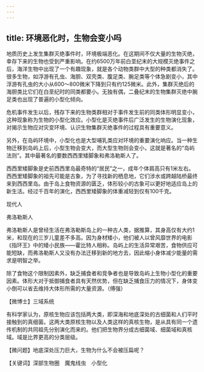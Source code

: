 ```yaml
---
---
---
```

title: 环境恶化时，生物会变小吗
---




地质历史上发生集群灭绝事件时，环境极端恶化。在这期间不仅大量的生物灭绝，幸存下来的生物也受到严重影响。在约6500万年前白垩纪末的大规模灭绝事件之后，海洋生物中出现了一个有趣现象，就是各个动物类群中大型的种类都消失了。很多生物，如浮游有孔虫、海胆、双壳类、腹足类、腕足类等个体急剧变小，其中浮游有孔虫的大小从600～800微米下降到只有约125微米。此外，集群灭绝后的海胆类比它们在白垩纪时的同类都要小。无独有偶，二叠纪末的生物集群灭绝中腕足类也出现了普遍的小型化倾向。

危机事件发生以后，残存下来的生物类群相对于事件发生前的同类体形明显变小，这种现象称为生物的小型化效应。小型化是灭绝事件后广泛发生的生物演化现象，对揭示生物应对灾变环境、认识生物集群灭绝事件的过程具有重要意义。

另外，在岛屿环境中，小型化也是大型哺乳类应对环境的重要演化响应。当一种生物迁移到岛屿上后，小型生物会变大，而大型生物则会变小，这就是著名的“岛屿法则”。其中最著名的要数西西里矮脚象和弗洛勒斯人了。

西西里矮脚象是史前西西里岛最奇特的“居民”之一，成年个体肩高只有1米左右。西西里矮脚象的祖先可能是古象，为了寻找新的栖息地，它们涉水或跨越陆桥最终来到西西里岛。由于岛上食物资源的匮乏，体形较小的古象可以更好地适应岛上的新生活。经过千百年的演化，西西里矮脚象的体重减轻到仅有100千克。

现代人



弗洛勒斯人



弗洛勒斯人是曾经生活在弗洛勒斯岛上的一种古人类，据推算，其身高仅有大约1米，和现在的三岁儿童差不多高。因为身材矮小，他们被人以曾风靡世界的电影《指环王》中的矮小民族——霍比特人相称。岛屿上的生活异常艰苦，食物供应可能短缺，而弗洛勒斯人又没有办法迁移到新的地方去，因此缩小身体减少能量的需求是明智之举。

除了食物这个限制因素外，缺乏捕食者和竞争者也是导致岛屿上生物小型化的重要因素。体形大对于抵御捕食者具有天然优势，但在缺乏捕食压力的情况下，身体变小倒可以省去维持大体形所需的大量资源。（傅强）





【微博士】三域系统

有科学家认为，原核生物应该包括两大类，即深海和地底深处的古细菌和人们平时接触到的真细菌。这两大类原核生物以及人类这样的真核生物，是从具有同一个遗传机制的共同祖先分别演化而来的。他们把生物界分成古细菌域、细菌域和真核域。域是比界更高的分类层级。

【微问题】地底深处压力巨大，生物为什么不会被压扁呢？

【关键词】深部生物圈　魔鬼线虫　小型化